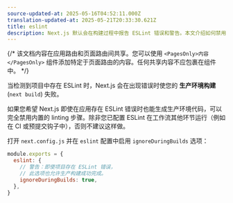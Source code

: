 ```yaml
---
source-updated-at: 2025-05-16T04:52:11.000Z
translation-updated-at: 2025-05-21T20:33:30.621Z
title: eslint
description: Next.js 默认会在构建过程中报告 ESLint 错误和警告。本文介绍如何禁用此行为。
---
```


{/* 该文档内容在应用路由和页面路由间共享。您可以使用 `<PagesOnly>内容</PagesOnly>` 组件添加特定于页面路由的内容。任何共享内容不应包裹在组件中。 */}

当检测到项目中存在 ESLint 时，Next.js 会在出现错误时使您的 **生产环境构建** (`next build`) 失败。

如果您希望 Next.js 即使在应用存在 ESLint 错误时也能生成生产环境代码，可以完全禁用内置的 linting 步骤。除非您已配置 ESLint 在工作流其他环节运行（例如在 CI 或预提交钩子中），否则不建议这样做。

打开 `next.config.js` 并在 `eslint` 配置中启用 `ignoreDuringBuilds` 选项：

```js filename="next.config.js"
module.exports = {
  eslint: {
    // 警告：即使项目存在 ESLint 错误，
    // 此选项也允许生产构建成功完成。
    ignoreDuringBuilds: true,
  },
}
```